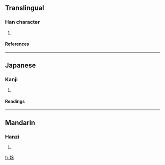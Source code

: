 ==Translingual==
===Han character===
{{Han char|rn=38|rad=女|as=06|sn=9|four=4742<sub>7</sub>|canj=女弓戈弓 (VNIN), X女弓戈弓 (XVNIN)}}
# {{defn|Han|sort=女06}}
====References====
{{Han ref|kx=0261.180|dkj=06253|dj=0527.220|hdz=21047.030|uh=59FC|ud=23036|bh=CE6A|bd=52842}}
----
==Japanese==
===Kanji===
{{ja-kanji|grade=|rs=女06}}
# {{defn|Japanese}} 
====Readings====
{{ja-readings|on=[[し]] (shi), [[た]] (ta), [[てい]] (tei), [[だい]] (dai), [[き]] (ki), [[ぎ]] (gi)|kun=[[たおやめ]] (taoyame), [[かろがろしい]] (karogaroshii), [[みめとい]] (mimetoi)}}
----
==Mandarin==
===Hanzi===
{{cmn-hanzi|pin=[[chǐ]] ([[chi3]])|wg=ch'ih<sup>3</sup>}}
# {{defn|Mandarin}}

[[fr:姼]]